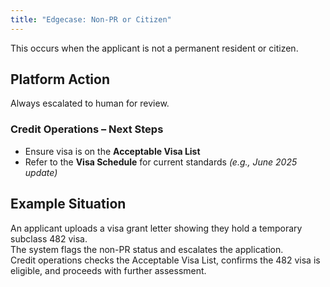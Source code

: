 ```yaml
---
title: "Edgecase: Non-PR or Citizen"
---
```


<Note>
  This occurs when the applicant is not a permanent resident or citizen.
</Note>

## Platform Action

Always escalated to human for review.

### Credit Operations – Next Steps

- Ensure visa is on the **Acceptable Visa List**
- Refer to the **Visa Schedule** for current standards _(e.g., June 2025 update)_

## Example Situation

An applicant uploads a visa grant letter showing they hold a temporary subclass 482 visa.\
The system flags the non-PR status and escalates the application.\
Credit operations checks the Acceptable Visa List, confirms the 482 visa is eligible, and proceeds with further assessment.